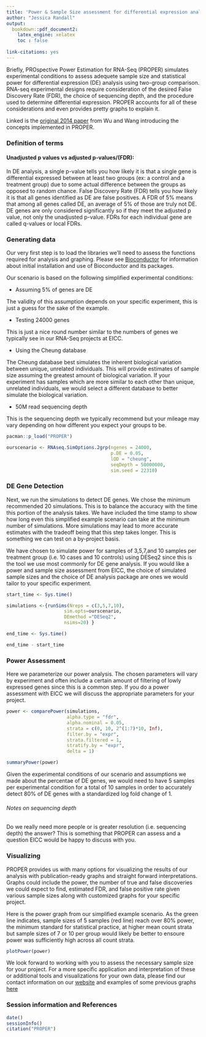 ---
title: 'Power & Sample Size assessment for differential expression analysis of RNA-Seq experiments using PROPER'
author: "Jessica Randall"
output:
  bookdown::pdf_document2:
    latex_engine: xelatex
    toc : false
    
link-citations: yes
---

Briefly, PROspective Power Estimation for RNA-Seq (PROPER) simulates experimental conditions to assess adequete sample size and statistical power for differential expression (DE) analysis using two-group comparison. RNA-seq experimental designs require consideration of the desired False Discovery Rate (FDR), the choice of sequencing depth, and the procedure used to determine differential expression. PROPER accounts for all of these considerations and even provides pretty graphs to explain it.

Linked is the [original 2014 paper](doi:10.1093/bioinformatics/btu640) from Wu and Wang introducing the concepts implemented in PROPER. 

### Definition of terms {-}

#### Unadjusted p values vs adjusted p-values/(FDR): {-} 

In DE analysis, a single p-value tells you how likely it is that a single gene is differential expressed between at least two groups (ex: a control and a treatment group) due to some actual difference between the groups as opposed to random chance. False Discovery Rate (FDR) tells you how likely it is that all genes identified as DE are false positives. A FDR of 5% means that among all genes called DE, an average of 5% of those are truly not DE. DE genes are only considered significantly so if they meet the adjusted p value, not only the unadjusted p-value. FDRs for each individual gene are called q-values or local FDRs. 

### Generating data {-}

Our very first step is to load the libraries we'll need to assess the functions required for analysis and graphing. Please see [Bioconductor](http://bioconductor.org/) for information about initial installation and use of Bioconductor and its packages.

Our scenario is based on the following simplified experimental conditions:

* Assuming 5% of genes are DE

The validity of this assumption depends on your specific experiment, this is just a guess for the sake of the example.

* Testing 24000 genes

This is just a nice round number similar to the numbers of genes we typically see in our RNA-Seq projects at EICC.

* Using the Cheung database

The Cheung database best simulates the inherent biological variation between unique, unrelated individuals. This will provide estimates of sample size assuming the greatest amount of biological variation. If your experiment has samples which are more similar to each other than unique, unrelated individuals, we would select a different database to better simulate the biological variation.

* 50M read sequencing depth

This is the sequencing depth we typically recommend but your mileage may vary depending on how different you expect your groups to be. 

```{r gendata, message = FALSE, echo = FALSE}

pacman::p_load("PROPER")

ourscenario <- RNAseq.SimOptions.2grp(ngenes = 24000, 
                                      p.DE = 0.05, 
                                      lOD = "cheung",
                                      seqDepth = 50000000, 
                                      sim.seed = 22310)

```

### DE Gene Detection {-}

Next, we run the simulations to detect DE genes. We chose the minimum recommended 20 simulations. This is to balance the accuracy with the time this portion of the analysis takes. We have included the time stamp to show how long even this simplified example scenario can take at the minimum number of simulations. More simulations may lead to more accurate estimates with the tradeoff being that this step takes longer. This is something we can test on a by-project basis.

We have chosen to simulate power for samples of 3,5,7,and 10 samples per treatment group (i.e. 10 cases and 10 controls) using DESeq2 since this is the tool we use most commonly for DE gene analysis. If you would like a power and sample size assessment from EICC, the choice of simulated sample sizes and the choice of DE analysis package are ones we would tailor to your specific experiment.

```{r, simulation, echo=TRUE, message = FALSE}

start_time <- Sys.time()

simulations <-{runSims(Nreps = c(3,5,7,10), 
                     sim.opts=ourscenario,
                     DEmethod ="DESeq2", 
                     nsims=20) }

end_time <- Sys.time()

end_time - start_time

```

### Power Assessment {-}

Here we parameterize our power analysis. The chosen parameters will vary by experiment and often include a certain amount of filtering of lowly expressed genes since this is a common step. If you do a power assessment with EICC we will discuss the appropriate parameters for your project.

```{r assessment, message = FALSE}

power <- comparePower(simulations, 
                      alpha.type = "fdr", 
                      alpha.nominal = 0.05,
                      strata = c(0, 10, 2^(1:7)*10, Inf),
                      filter.by = "expr",
                      strata.filtered = 1, 
                      stratify.by = "expr",
                      delta = 1)

summaryPower(power)
```

Given the experimental conditions of our scenario and assumptions we made about the percentae of DE genes, we would need to have 5 samples per experimental condition for a total of 10 samples in order to accurately detect 80% of DE genes with a standardized log fold change of 1. 

###### Notes on sequencing depth
Do we really need more people or is greater resolution (i.e. sequencing depth) the answer? This is something that PROPER can assess and a question EICC would be happy to discuss with you.

### Visualizing {-}

PROPER provides us with many options for visualizing the results of our analysis with publication-ready graphs and straight forward interpretations. Graphs could include the power, the number of true and false discoveries we could expect to find, estimated FDR, and false positive rate given various sample sizes along with customized graphs for your specific project.

Here is the power graph from our simplified example scenario. As the green line indicates, sample sizes of 5 samples (red line) reach over 80% power, the minimum standard for statistical practice, at higher mean count strata but sample sizes of 7 or 10 per group would likely be better to ensoure power was sufficiently high across all count strata.

```{r visualize, echo=FALSE, fig.height=6, fig.width=6, message=FALSE}

plotPower(power)

```

We look forward to working with you to assess the necessary sample size for your project. For a more specific application and interpretation of these or additional tools and visualizations for your own data, please find our contact information on our [website](https://www.cores.emory.edu/eicc/about/index.html) and examples of some previous graphs [here](https://github.com/EmoryIntegratedComputationalCore/Methods/blob/master/DataVisualizationMenu.pdf)

### Session information and References {-}

```{r sessioninfo, message = FALSE, echo = FALSE}
date()
sessionInfo()
citation("PROPER")
```
<!---- done ---->
